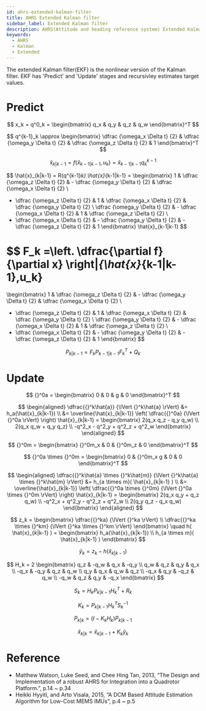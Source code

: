 ```yaml
---
id: ahrs-extended-kalman-filter
title: AHRS Extended Kalman filter
sidebar_label: Extended Kalman filter
description: AHRS(Attitude and heading reference system) Extended Kalman filter
keywords:
  - AHRS
  - Kalman
  - Extended
---
```



<link rel="stylesheet" href={useBaseUrl("katex/katex.min.css")} />

The extended Kalman filter(EKF) is the nonlinear version of the Kalman filter. EKF has 'Predict' and 'Update' stages and recursivley estimates target values.

# Predict

$$
x_k = q^0_k = \begin{bmatrix} q_x & q_y & q_z & q_w \end{bmatrix}^T
$$

$$
q^{k-1}_k \approx \begin{bmatrix}
\dfrac {\omega_x \Delta t} {2} &
\dfrac {\omega_y \Delta t} {2} &
\dfrac {\omega_z \Delta t} {2} &
1
\end{bmatrix}^T
$$

$$
\hat{x}_{k|k-1} = f (\hat{x}_{k-1|k-1},u_k) = \hat{x}_{k-1|k-1}q^{k-1}_k
$$

$$
\hat{x}_{k|k-1} = R(q^{k-1}_k) \hat{x}_{k-1|k-1}
= \begin{bmatrix}
1 & \dfrac {\omega_z \Delta t} {2} & - \dfrac {\omega_y \Delta t} {2} & \dfrac {\omega_x \Delta t} {2} \\
- \dfrac {\omega_z \Delta t} {2} & 1 & \dfrac {\omega_x \Delta t} {2} & \dfrac {\omega_y \Delta t} {2} \\
\dfrac {\omega_y \Delta t} {2} & - \dfrac {\omega_x \Delta t} {2} & 1 & \dfrac {\omega_z \Delta t} {2} \\
- \dfrac {\omega_x \Delta t} {2} & - \dfrac {\omega_y \Delta t} {2} & - \dfrac {\omega_z \Delta t} {2} & 1
\end{bmatrix}
\hat{x}_{k-1|k-1}
$$

$$
F_k =\left. \dfrac{\partial f}{\partial x} \right|_{\hat{x}_{k-1|k-1},u_k}
=
\begin{bmatrix}
1 & \dfrac {\omega_z \Delta t} {2} & - \dfrac {\omega_y \Delta t} {2} & \dfrac {\omega_x \Delta t} {2} \\
- \dfrac {\omega_z \Delta t} {2} & 1 & \dfrac {\omega_x \Delta t} {2} & \dfrac {\omega_y \Delta t} {2} \\
\dfrac {\omega_y \Delta t} {2} & - \dfrac {\omega_x \Delta t} {2} & 1 & \dfrac {\omega_z \Delta t} {2} \\
- \dfrac {\omega_x \Delta t} {2} & - \dfrac {\omega_y \Delta t} {2} & - \dfrac {\omega_z \Delta t} {2} & 1
\end{bmatrix}
$$

$$
P_{k|k-1} = F_k P_{k-1|k-1} F^T_k + Q_k
$$

# Update

$$
{}^0a = \begin{bmatrix} 0 & 0 & g & 0 \end{bmatrix}^T
$$

$$
\begin{aligned}
\dfrac{{}^k\hat{a}} {\lVert {}^k\hat{a} \rVert}
&= h_a(\hat{x}_{k|k-1}) \\
&= \overline{\hat{x}_{k|k-1}} \left( \dfrac{{}^0a} {\lVert {}^0a \rVert} \right) \hat{x}_{k|k-1}
= \begin{bmatrix}
  2(q_x q_z - q_y q_w) \\
  2(q_x q_w + q_y q_z) \\
  -q^2_x - q^2_y + q^2_z + q^2_w
  \end{bmatrix}
\end{aligned}
$$

$$
{}^0m = \begin{bmatrix} {}^0m_x & 0 & {}^0m_z & 0 \end{bmatrix}^T
$$

$$
{}^0a \times {}^0m = \begin{bmatrix} 0 & {}^0m_x g & 0 & 0 \end{bmatrix}^T
$$

$$
\begin{aligned}
\dfrac{{}^k\hat{a} \times {}^k\hat{m}} {\lVert {}^k\hat{a} \times {}^k\hat{m} \rVert}
&= h_{a \times m}( \hat{x}_{k|k-1} ) \\
&= \overline{\hat{x}_{k|k-1}} \left( \dfrac{{}^0a \times {}^0m} {\lVert {}^0a \times {}^0m \rVert} \right) \hat{x}_{k|k-1}
= \begin{bmatrix}
  2(q_x q_y + q_z q_w) \\
  -q^2_x + q^2_y - q^2_z + q^2_w \\
  2(q_y q_z - q_x q_w)
  \end{bmatrix}
\end{aligned}
$$

$$
z_k
= \begin{bmatrix}
  \dfrac{{}^ka} {\lVert {}^ka \rVert} \\
  \dfrac{{}^ka \times {}^km} {\lVert {}^ka \times {}^km \rVert}
  \end{bmatrix}
\quad
h( \hat{x}_{k|k-1} )
= \begin{bmatrix}
  h_a(\hat{x}_{k|k-1}) \\
  h_{a \times m}( \hat{x}_{k|k-1} )
  \end{bmatrix}
$$

$$
\tilde{y}_k = z_k -  h( \hat{x}_{k|k-1} )
$$

$$
H_k
= 2 \begin{bmatrix}
  q_z & -q_w & q_x & -q_y \\
  q_w & q_z & q_y & q_x \\
  -q_x & -q_y & q_z & q_w \\
  q_y & q_x & q_w & q_z \\
  -q_x & q_y & -q_z & q_w \\
  -q_w & q_z & q_y & -q_x
  \end{bmatrix}
$$

$$
S_k = H_k P_{k|k-1} H^T_k + R_k
$$

$$
K_k = P_{k|k-1} H^T_k S^{-1}_k
$$

$$
P_{k|k} = (I - K_k H_k) P_{k|k-1}
$$

$$
\hat{x}_{k|k} = \hat{x}_{k|k-1} + K_k \tilde{y}_k
$$

# Reference

- Matthew Watson, Luke Seed, and Chee Hing Tan, 2013, “The Design and Implementation of a robust AHRS for Integration into a Quadrotor Platform.”, p.14 ~ p.34
- Heikki Hyyiti, and Arto Visala, 2015, “A DCM Based Attitude Estimation Algorithm for Low-Cost MEMS IMUs”, p.4 ~ p.5
